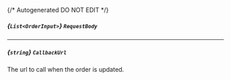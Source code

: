 {/* Autogenerated DO NOT EDIT  */}

##### *{`List<OrderInput>`}* `RequestBody`
<Collapsible openLabel={Labels.showProperties} closeLabel={Labels.hideProperties}>
    <OrderInput/>
</Collapsible>

---
##### *{`string`}* `CallbackUrl`
The url to call when the order is updated.


